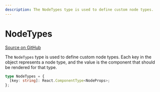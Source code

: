 ```yaml
---
description: The NodeTypes type is used to define custom node types.
---
```


# NodeTypes

[Source on GitHub](https://github.com/xyflow/xyflow/blob/main/packages/react/src/types/nodes.ts)

The `NodeTypes` type is used to define custom node types. Each key in the object represents a node type, and the value is the component that should be rendered for that type.

```ts
type NodeTypes = {
  [key: string]: React.ComponentType<NodeProps>;
};
```
